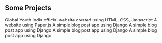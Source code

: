 ## Some Projects

<ProjectCard title="Global Youth Website" link="https://github.com/sachinverma53121/globalyouth" bg="linear-gradient(to right, #D4145A 0%, #FBB03B 100%)">
Global Youth India official website created using HTML, CSS, Javascript
</ProjectCard>

<ProjectCard title="Keypress Sounds" link="https://github.com/sachinverma53121/Keypress-Sounds" bg="linear-gradient(to right, #D4145A 0%, #FBB03B 100%)">
A website using Paper.js
</ProjectCard>

<ProjectCard title="BlogPost Webapp" link="https://github.com/sachinverma53121/Django-BlogPost" bg="linear-gradient(to right, #D4145A 0%, #FBB03B 100%)">
A simple blog post app using Django
</ProjectCard>

<ProjectCard title="BlogPost Webapp" link="https://github.com/sachinverma53121/Django-BlogPost" bg="linear-gradient(to right, #D4145A 0%, #FBB03B 100%)">
A simple blog post app using Django
</ProjectCard>

<ProjectCard title="BlogPost Webapp" link="https://github.com/sachinverma53121/Django-BlogPost" bg="linear-gradient(to right, #D4145A 0%, #FBB03B 100%)">
A simple blog post app using Django
</ProjectCard>

<ProjectCard title="BlogPost Webapp" link="https://github.com/sachinverma53121/Django-BlogPost" bg="linear-gradient(to right, #D4145A 0%, #FBB03B 100%)">
A simple blog post app using Django
</ProjectCard>